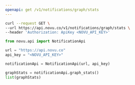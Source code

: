 ```yaml
---
openapi: get /v1/notifications/graph/stats
---
```


<Snippet file="apikey-warning.mdx" />

<RequestExample>

```bash cURL
curl --request GET \
--url https://api.novu.co/v1/notifications/graph/stats \
--header 'Authorization: ApiKey <NOVU_API_KEY>'
```

```python Python
from novu.api import NotificationApi

url = "https://api.novu.co"
api_key = "<NOVU_API_KEY>"

notificationApi = NotificationApi(url, api_key)

graphStats = notificationApi.graph_stats()
list(graphStats)
```
</RequestExample>